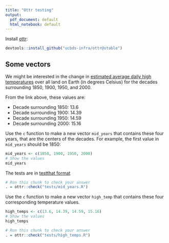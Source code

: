 ```yaml
---
title: "Ottr testing"
output:
  pdf_document: default
  html_notebook: default
---
```


Install [ottr](https://github.com/ucbds-infra/ottr):

```r
devtools::install_github("ucbds-infra/ottr@stable")
```


## Some vectors

We might be interested in the change in [estimated average daily high
temperatures](http://berkeleyearth.lbl.gov/regions/global-land) over all land on
Earth (in degrees Celsius) for the decades surrounding 1850, 1900, 1950, and
2000.

From the link above, these values are:

* Decade surrounding 1850: 13.6
* Decade surrounding 1900: 14.39
* Decade surrounding 1950: 14.59
* Decade surrounding 2000: 15.16

Use the `c` function to make a new vector `mid_years` that contains these four
years, that are the centers of the decades.  For example, the first value in
`mid_years` should be 1850:

```r
mid_years <- c(1850, 1900, 1950, 2000)
# Show the values
mid_years
```

The tests are in [testthat format](https://otter-grader.readthedocs.io/en/latest/test_files/testthat_format.html)

```r
# Run this chunk to check your answer
. = ottr::check("tests/mid_years.R")
```

Use the `c` function to make a new vector `high_temp` that contains these four corresponding temperature values.

```r
high_temps <- c(13.6, 14.39, 14.59, 15.16)
# Show the values
high_temps
```

```r
# Run this chunk to check your answer
. = ottr::check("tests/high_temps.R")
```